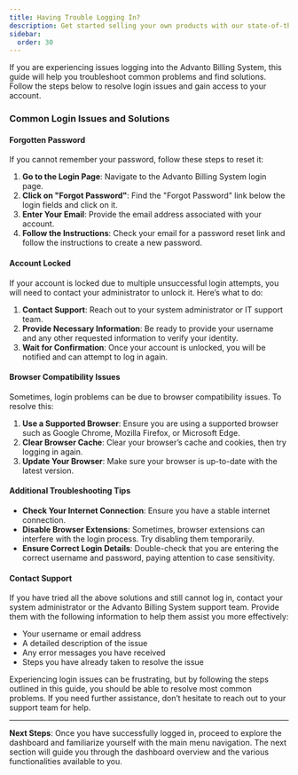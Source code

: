 ```yaml
---
title: Having Trouble Logging In?
description: Get started selling your own products with our state-of-the-art billing system.
sidebar:
  order: 30
---
```


If you are experiencing issues logging into the Advanto Billing System, this guide will help you troubleshoot common problems and find solutions. Follow the steps below to resolve login issues and gain access to your account.

### Common Login Issues and Solutions

#### Forgotten Password

If you cannot remember your password, follow these steps to reset it:

1. **Go to the Login Page**: Navigate to the Advanto Billing System login page.
2. **Click on "Forgot Password"**: Find the "Forgot Password" link below the login fields and click on it.
3. **Enter Your Email**: Provide the email address associated with your account.
4. **Follow the Instructions**: Check your email for a password reset link and follow the instructions to create a new password.

#### Account Locked

If your account is locked due to multiple unsuccessful login attempts, you will need to contact your administrator to unlock it. Here’s what to do:

1. **Contact Support**: Reach out to your system administrator or IT support team.
2. **Provide Necessary Information**: Be ready to provide your username and any other requested information to verify your identity.
3. **Wait for Confirmation**: Once your account is unlocked, you will be notified and can attempt to log in again.

#### Browser Compatibility Issues

Sometimes, login problems can be due to browser compatibility issues. To resolve this:

1. **Use a Supported Browser**: Ensure you are using a supported browser such as Google Chrome, Mozilla Firefox, or Microsoft Edge.
2. **Clear Browser Cache**: Clear your browser’s cache and cookies, then try logging in again.
3. **Update Your Browser**: Make sure your browser is up-to-date with the latest version.

#### Additional Troubleshooting Tips

- **Check Your Internet Connection**: Ensure you have a stable internet connection.
- **Disable Browser Extensions**: Sometimes, browser extensions can interfere with the login process. Try disabling them temporarily.
- **Ensure Correct Login Details**: Double-check that you are entering the correct username and password, paying attention to case sensitivity.

#### Contact Support

If you have tried all the above solutions and still cannot log in, contact your system administrator or the Advanto Billing System support team. Provide them with the following information to help them assist you more effectively:

- Your username or email address
- A detailed description of the issue
- Any error messages you have received
- Steps you have already taken to resolve the issue

Experiencing login issues can be frustrating, but by following the steps outlined in this guide, you should be able to resolve most common problems. If you need further assistance, don’t hesitate to reach out to your support team for help.

---

**Next Steps**: Once you have successfully logged in, proceed to explore the dashboard and familiarize yourself with the main menu navigation. The next section will guide you through the dashboard overview and the various functionalities available to you.